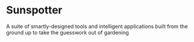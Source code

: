 # Sunspotter

A suite of smartly-designed tools and intelligent applications built from the ground up to take the guesswork out of gardening
